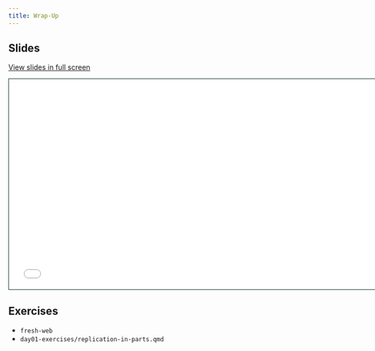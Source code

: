 ```yaml
---
title: Wrap-Up
---
```


## Slides

[View slides in full screen](slides.html)

```{=html}
<iframe class="slide-deck" src="slides.html" height="420" width="747" style="border: 1px solid #123233;"></iframe>
```

## Exercises

- `fresh-web`
- `day01-exercises/replication-in-parts.qmd`